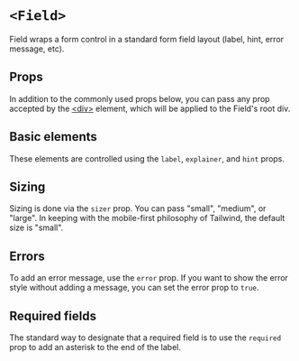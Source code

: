 

<Meta of={Stories} />

# `<Field>`

Field wraps a form control in a standard form field layout (label, hint, error
message, etc).

## Props

In addition to the commonly used props below, you can pass any prop accepted by
the [&lt;div&gt;](htps://react.dev/reference/react-dom/components/common)
element, which will be applied to the Field's root div.

<ArgTypes of={Field} sort="requiredFirst" />

## Basic elements

These elements are controlled using the `label`, `explainer`, and `hint` props.

<Canvas of={Stories.Basic} sourceState="shown" />

## Sizing

Sizing is done via the `sizer` prop. You can pass "small", "medium", or "large".
In keeping with the mobile-first philosophy of Tailwind, the default size is
"small".

<Canvas of={Stories.AllSizes} sourceState="shown" />

## Errors

To add an error message, use the `error` prop. If you want to show the error
style without adding a message, you can set the error prop to `true`.

<Canvas of={Stories.Error} sourceState="shown" />

## Required fields

The standard way to designate that a required field is to use the `required`
prop to add an asterisk to the end of the label.

<Canvas of={Stories.Required} sourceState="shown" />
